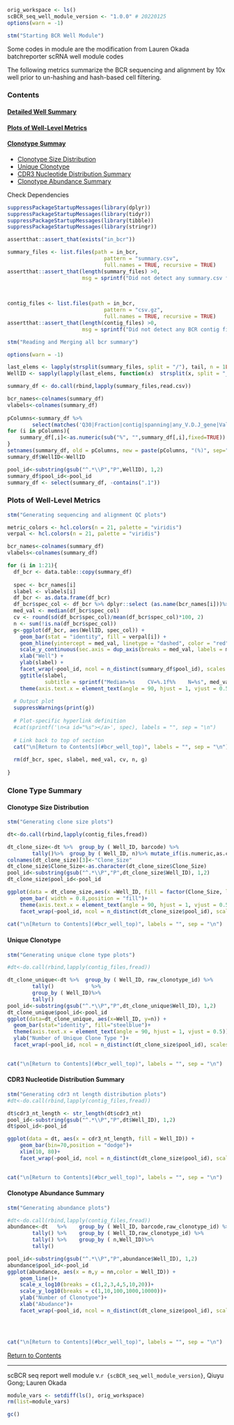 <a id="bcr_well_top"></a>

```r
orig_workspace <- ls()
scBCR_seq_well_module_version <- "1.0.0" # 20220125
options(warn = -1)

stm("Starting BCR Well Module")
```
Some codes in module are the modification from Lauren Okada batchreporter scRNA well module codes  

The following metrics summarize the BCR sequencing and alignment by 10x well prior to un-hashing and hash-based cell filtering.  


### Contents 
#### [Detailed Well Summary](#well_seq_summary)
#### [Plots of Well-Level Metrics](#seq_metrics_plots)  
#### [Clonotype Summay](#bcr_clone_summary)
  - [Clonotype Size Distribution](#bcr_clone_size)  
  - [Unique Clonotype](#bcr_unique_clone_type)  
  - [CDR3 Nucleotide Distribution Summary](#bcr_cdr3_nt_distribution)
  - [Clonotype Abundance Summary](#bcr_clone_type_abudance)

 
Check Dependencies  
```r
suppressPackageStartupMessages(library(dplyr))
suppressPackageStartupMessages(library(tidyr))
suppressPackageStartupMessages(library(tibble))
suppressPackageStartupMessages(library(stringr))

assertthat::assert_that(exists("in_bcr"))  

summary_files <- list.files(path = in_bcr, 
                               pattern = "summary.csv", 
                               full.names = TRUE, recursive = TRUE)
assertthat::assert_that(length(summary_files) >0, 
                        msg = sprintf("Did not detect any summary.csv files in input bcr directory %s", in_bcr))
    
    

contig_files <- list.files(path = in_bcr, 
                               pattern = "csv.gz", 
                               full.names = TRUE, recursive = TRUE)
assertthat::assert_that(length(contig_files) >0, 
                        msg = sprintf("Did not detect any BCR contig files in input bcr directory %s", in_bcr))

```   


```r
stm("Reading and Merging all bcr summary")

options(warn = -1)

last_elems <- lapply(strsplit(summary_files, split = "/"), tail, n = 1L)
WellID <- sapply(lapply(last_elems, function(x)  strsplit(x, split = "_") ), function(x) x[[1]])[1,]

summary_df <- do.call(rbind,lapply(summary_files,read.csv))

bcr_names<-colnames(summary_df)
vlabels<-colnames(summary_df)
    
pColumns<-summary_df %>%
        select(matches('Q30|Fraction|contig|spanning|any_V.D.J_gene|Valid_barcodes|Reads_mapped'))%>% colnames()
for (i in pColumns){
    summary_df[,i]<-as.numeric(sub("%", "",summary_df[,i],fixed=TRUE))
}
setnames(summary_df, old = pColumns, new = paste(pColumns, "(%)", sep=""))
summary_df$WellID<-WellID

pool_id<-substring(gsub("^.*\\P","P",WellID), 1,2)
summary_df$pool_id<-pool_id   
summary_df <- select(summary_df, -contains(".1"))

```  
    
 
<a id= "seq_metrics_plots"></a>  

### Plots of Well-Level Metrics  
  
```r
stm("Generating sequencing and alignment QC plots")

metric_colors <- hcl.colors(n = 21, palette = "viridis")
verpal <- hcl.colors(n = 21, palette = "viridis")

bcr_names<-colnames(summary_df)
vlabels<-colnames(summary_df)

for (i in 1:21){
  df_bcr <- data.table::copy(summary_df)
  
  spec <- bcr_names[i]
  slabel <- vlabels[i]
  df_bcr <- as.data.frame(df_bcr)
  df_bcr$spec_col <- df_bcr %>% dplyr::select (as.name(bcr_names[i]))%>% pull()
  med_val <- median(df_bcr$spec_col)
  cv <- round(sd(df_bcr$spec_col)/mean(df_bcr$spec_col)*100, 2)
  n <- sum(!is.na(df_bcr$spec_col))
  g<-ggplot(df_bcr, aes(WellID, spec_col)) +
    geom_bar(stat = "identity", fill = verpal[i]) + 
    geom_hline(yintercept = med_val, linetype = "dashed", color = "red")+
    scale_y_continuous(sec.axis = dup_axis(breaks = med_val, labels = med_val, name = ""))+
    xlab("Well") +
    ylab(slabel) +
    facet_wrap(~pool_id, ncol = n_distinct(summary_df$pool_id), scales = "free_x", drop = TRUE) +
    ggtitle(slabel, 
            subtitle = sprintf("Median=%s    CV=%.1f%%    N=%s", med_val, cv, n)) +
    theme(axis.text.x = element_text(angle = 90, hjust = 1, vjust = 0.5))
     
  # Output plot
  suppressWarnings(print(g))
      
  # Plot-specific hyperlink definition
  #cat(sprintf('\n<a id="%s"></a>', spec), labels = "", sep = "\n")
  
  # Link back to top of section
  cat("\n[Return to Contents](#bcr_well_top)", labels = "", sep = "\n")
  
  rm(df_bcr, spec, slabel, med_val, cv, n, g)
    
}
```



<a id= "bcr_clone_summary"></a>  


### Clone Type Summary

<a id= "bcr_clone_size"></a>  

#### Clonotype Size Distribution


```r
stm("Generating clone size plots")

dt<-do.call(rbind,lapply(contig_files,fread))

dt_clone_size<-dt %>%  group_by ( Well_ID, barcode) %>%   
        tally()%>%  group_by ( Well_ID, n)%>% mutate_if(is.numeric,as.character)
colnames(dt_clone_size)[3]<-"Clone_Size"
dt_clone_size$Clone_Size<-as.character(dt_clone_size$Clone_Size)
pool_id<-substring(gsub("^.*\\P","P",dt_clone_size$Well_ID), 1,2)
dt_clone_size$pool_id<-pool_id 

ggplot(data = dt_clone_size,aes(x =Well_ID, fill = factor(Clone_Size, levels=unique(dt_clone_size$Clone_Size)[order(nchar(unique(dt_clone_size$Clone_Size)), unique(dt_clone_size$Clone_Size),decreasing = TRUE)])))  +
    geom_bar( width = 0.8,position = "fill")+
    theme(axis.text.x = element_text(angle = 90, hjust = 1, vjust = 0.5))+ylab("Percentage")+ scale_fill_discrete(name = "Clone Size")+ylab("Percentage")+
    facet_wrap(~pool_id, ncol = n_distinct(dt_clone_size$pool_id), scales = "free_x", drop = TRUE)
            
cat("\n[Return to Contents](#bcr_well_top)", labels = "", sep = "\n")


```  

<a id= "bcr_unique_clone_type"></a>

#### Unique Clonotype

```r
stm("Generating unique clone type plots")

#dt<-do.call(rbind,lapply(contig_files,fread))

dt_clone_unique<-dt %>%  group_by ( Well_ID, raw_clonotype_id) %>%   
        tally()            %>%  
        group_by ( Well_ID)%>%    
        tally()
pool_id<-substring(gsub("^.*\\P","P",dt_clone_unique$Well_ID), 1,2)
dt_clone_unique$pool_id<-pool_id 
ggplot(data=dt_clone_unique, aes(x=Well_ID, y=n)) +
  geom_bar(stat="identity", fill="steelblue")+   
  theme(axis.text.x = element_text(angle = 90, hjust = 1, vjust = 0.5))+
  ylab("Number of Unique Clone Type ")+
  facet_wrap(~pool_id, ncol = n_distinct(dt_clone_size$pool_id), scales = "free_x", drop = TRUE)

    
cat("\n[Return to Contents](#bcr_well_top)", labels = "", sep = "\n")


```  


<a id= "bcr_cdr3_nt_distribution"></a>  


#### CDR3 Nucleotide Distribution Summary

```r
stm("Generating cdr3 nt length distribution plots")
#dt<-do.call(rbind,lapply(contig_files,fread))

dt$cdr3_nt_length <- str_length(dt$cdr3_nt) 
pool_id<-substring(gsub("^.*\\P","P",dt$Well_ID), 1,2)
dt$pool_id<-pool_id 

ggplot(data = dt, aes(x = cdr3_nt_length, fill = Well_ID)) +
    geom_bar(bin=70,position = "dodge")+ 
    xlim(10, 80)+
    facet_wrap(~pool_id, ncol = n_distinct(dt_clone_size$pool_id), scales = "free_x", drop = TRUE)

    
cat("\n[Return to Contents](#bcr_well_top)", labels = "", sep = "\n")


``` 

<a id= "bcr_clone_type_abudance"></a>  

#### Clonotype Abundance Summary

```r
stm("Generating abundance plots")

#dt<-do.call(rbind,lapply(contig_files,fread))
abundance<-dt   %>%    group_by ( Well_ID, barcode,raw_clonotype_id) %>%   
        tally() %>%    group_by ( Well_ID,raw_clonotype_id) %>%   
        tally() %>%    group_by ( n,Well_ID)%>%    
        tally()

pool_id<-substring(gsub("^.*\\P","P",abundance$Well_ID), 1,2)
abundance$pool_id<-pool_id 
ggplot(abundance, aes(x = n,y = nn,color = Well_ID)) +  
    geom_line()+ 
    scale_x_log10(breaks = c(1,2,3,4,5,10,20))+ 
    scale_y_log10(breaks = c(1,10,100,1000,10000))+
    ylab("Number of Clonotyoe")+
    xlab("Abudance")+
    facet_wrap(~pool_id, ncol = n_distinct(dt_clone_size$pool_id), scales = "free_x", drop = TRUE)



    
cat("\n[Return to Contents](#bcr_well_top)", labels = "", sep = "\n")


```  

[Return to Contents](#bcr_well_top) 

---  

scBCR seq report well module v.`r {scBCR_seq_well_module_version}`, Qiuyu Gong; Lauren Okada  

```r
module_vars <- setdiff(ls(), orig_workspace)
rm(list=module_vars)

gc()

```